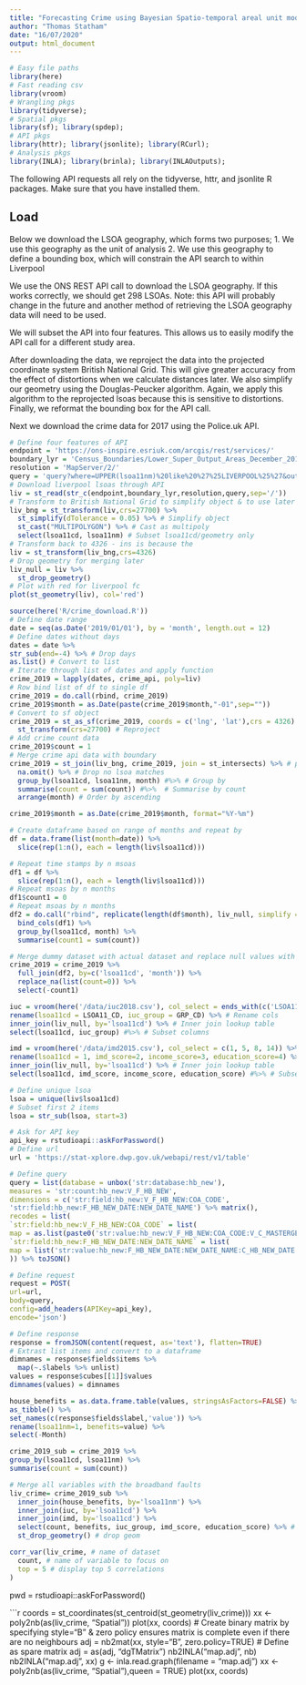 ```yaml
---
title: "Forecasting Crime using Bayesian Spatio-temporal areal unit models"
author: "Thomas Statham"
date: "16/07/2020"
output: html_document
---
```


```r
# Easy file paths
library(here)
# Fast reading csv
library(vroom)
# Wrangling pkgs
library(tidyverse);
# Spatial pkgs
library(sf); library(spdep);
# API pkgs
library(httr); library(jsonlite); library(RCurl);
# Analysis pkgs
library(INLA); library(brinla); library(INLAOutputs);
```


The following API requests all rely on the tidyverse, httr, and jsonlite R packages. Make sure that you have installed them.


## Load 

Below we download the LSOA geography, which forms two purposes;
1. We use this geography as the unit of analysis
2. We use this geography to define a bounding box, which will constrain the API search to within Liverpool

We use the ONS REST API call to download the LSOA geography. If this works correctly, we should get 298 LSOAs. Note: this API will probably change in the future and another method of retrieving the LSOA geography data will need to be used.

We will subset the API into four features. This allows us to easily modify the API call for a different study area.

After downloading the data, we reproject the data into the projected coordinate system British National Grid. This will give greater accuracy from the effect of distortions when we calculate distances later. We also simplify our geometry using the Douglas-Peucker algorithm. Again, we apply this algorithm to the reprojected lsoas because this is sensitive to distortions. Finally, we reformat the bounding box for the API call. 


Next we download the crime data for 2017 using the Police.uk API. 

```r
# Define four features of API
endpoint = 'https://ons-inspire.esriuk.com/arcgis/rest/services/'
boundary_lyr = 'Census_Boundaries/Lower_Super_Output_Areas_December_2011_Boundaries/'
resolution = 'MapServer/2/'
query = 'query?where=UPPER(lsoa11nm)%20like%20%27%25LIVERPOOL%25%27&outFields=*&outSR=4326&f=json'
# Download liverpool lsoas through API
liv = st_read(str_c(endpoint,boundary_lyr,resolution,query,sep='/'))
# Transform to British National Grid to simplify object & to use later
liv_bng = st_transform(liv,crs=27700) %>%
  st_simplify(dTolerance = 0.05) %>% # Simplify object
  st_cast("MULTIPOLYGON") %>% # Cast as multipoly
  select(lsoa11cd, lsoa11nm) # Subset lsoa11cd/geometry only
# Transform back to 4326 - ins is because the
liv = st_transform(liv_bng,crs=4326)
# Drop geometry for merging later
liv_null = liv %>%
  st_drop_geometry()
# Plot with red for liverpool fc
plot(st_geometry(liv), col='red')
```

```r
source(here('R/crime_download.R'))
# Define date range
date = seq(as.Date('2019/01/01'), by = 'month', length.out = 12)
# Define dates without days
dates = date %>%
str_sub(end=-4) %>% # Drop days
as.list() # Convert to list
# Iterate through list of dates and apply function
crime_2019 = lapply(dates, crime_api, poly=liv)
# Row bind list of df to single df
crime_2019 = do.call(rbind, crime_2019)
crime_2019$month = as.Date(paste(crime_2019$month,"-01",sep=""))
# Convert to sf object
crime_2019 = st_as_sf(crime_2019, coords = c('lng', 'lat'),crs = 4326) %>% # Make spatial
  st_transform(crs=27700) # Reproject
# Add crime count data
crime_2019$count = 1
# Merge crime api data with boundary
crime_2019 = st_join(liv_bng, crime_2019, join = st_intersects) %>% # point in poly
  na.omit() %>% # Drop no lsoa matches
  group_by(lsoa11cd, lsoa11nm, month) #%>% # Group by
  summarise(count = sum(count)) #%>%  # Summarise by count
  arrange(month) # Order by ascending

crime_2019$month = as.Date(crime_2019$month, format="%Y-%m")
```


```r
# Create dataframe based on range of months and repeat by 
df = data.frame(list(month=date)) %>%  
  slice(rep(1:n(), each = length(liv$lsoa11cd)))

# Repeat time stamps by n msoas
df1 = df %>%  
  slice(rep(1:n(), each = length(liv$lsoa11cd)))
# Repeat msoas by n months
df1$count1 = 0
# Repeat msoas by n months
df2 = do.call("rbind", replicate(length(df$month), liv_null, simplify = FALSE)) %>% 
  bind_cols(df1) %>%  
  group_by(lsoa11cd, month) %>%
  summarise(count1 = sum(count))

# Merge dummy dataset with actual dataset and replace null values with 0
crime_2019 = crime_2019 %>%
  full_join(df2, by=c('lsoa11cd', 'month')) %>%
  replace_na(list(count=0)) %>%
  select(-count1)
```



```r
iuc = vroom(here('/data/iuc2018.csv'), col_select = ends_with(c('LSOA11_CD','GRP_CD'))) %>%
rename(lsoa11cd = LSOA11_CD, iuc_group = GRP_CD) %>% # Rename cols
inner_join(liv_null, by='lsoa11cd') %>% # Inner join lookup table
select(lsoa11cd, iuc_group) #%>% # Subset columns

imd = vroom(here('/data/imd2015.csv'), col_select = c(1, 5, 8, 14)) %>%
rename(lsoa11cd = 1, imd_score=2, income_score=3, education_score=4) %>% # Rename cols
inner_join(liv_null, by='lsoa11cd') %>% # Inner join lookup table
select(lsoa11cd, imd_score, income_score, education_score) #%>% # Subset columns
```

```r
# Define unique lsoa
lsoa = unique(liv$lsoa11cd)
# Subset first 2 items
lsoa = str_sub(lsoa, start=3)

# Ask for API key
api_key = rstudioapi::askForPassword()
# Define url
url = 'https://stat-xplore.dwp.gov.uk/webapi/rest/v1/table'

# Define query
query = list(database = unbox('str:database:hb_new'),
measures = 'str:count:hb_new:V_F_HB_NEW',
dimensions = c('str:field:hb_new:V_F_HB_NEW:COA_CODE',
'str:field:hb_new:F_HB_NEW_DATE:NEW_DATE_NAME') %>% matrix(),
recodes = list(
`str:field:hb_new:V_F_HB_NEW:COA_CODE` = list(
map = as.list(paste0('str:value:hb_new:V_F_HB_NEW:COA_CODE:V_C_MASTERGEOG11_LSOA_TO_MSOA:E0', lsoa))),
`str:field:hb_new:F_HB_NEW_DATE:NEW_DATE_NAME` = list(
map = list('str:value:hb_new:F_HB_NEW_DATE:NEW_DATE_NAME:C_HB_NEW_DATE:201906'))
)) %>% toJSON()

# Define request
request = POST(
url=url,
body=query,
config=add_headers(APIKey=api_key),
encode='json')

# Define response
response = fromJSON(content(request, as='text'), flatten=TRUE)
# Extrast list items and convert to a dataframe
dimnames = response$fields$items %>%
  map(~.$labels %>% unlist)
values = response$cubes[[1]]$values
dimnames(values) = dimnames

house_benefits = as.data.frame.table(values, stringsAsFactors=FALSE) %>%
as_tibble() %>%
set_names(c(response$fields$label,'value')) %>%
rename(lsoa11nm=1, benefits=value) %>%
select(-Month)
```


```r
crime_2019_sub = crime_2019 %>%
group_by(lsoa11cd, lsoa11nm) %>%
summarise(count = sum(count))

# Merge all variables with the broadband faults
liv_crime= crime_2019_sub %>%
  inner_join(house_benefits, by='lsoa11nm') %>%
  inner_join(iuc, by='lsoa11cd') %>%
  inner_join(imd, by='lsoa11cd') %>%
  select(count, benefits, iuc_group, imd_score, education_score) %>% # Subset cols
  st_drop_geometry() # drop geom
```

```r
corr_var(liv_crime, # name of dataset
  count, # name of variable to focus on
  top = 5 # display top 5 correlations
)
```





pwd = rstudioapi::askForPassword()




```r
coords = st_coordinates(st_centroid(st_geometry(liv_crime)))
xx <- poly2nb(as(liv_crime, "Spatial"))
plot(xx, coords)
# Create binary  matrix by specifying style="B" & zero policy ensures matrix is complete even if there are no neighbours
adj = nb2mat(xx, style="B", zero.policy=TRUE)
# Define as spare matrix
adj = as(adj, "dgTMatrix")
nb2INLA("map.adj", nb)
nb2INLA("map.adj", xx)
g <- inla.read.graph(filename = "map.adj")
xx <- poly2nb(as(liv_crime, "Spatial"),queen = TRUE)
plot(xx, coords)
